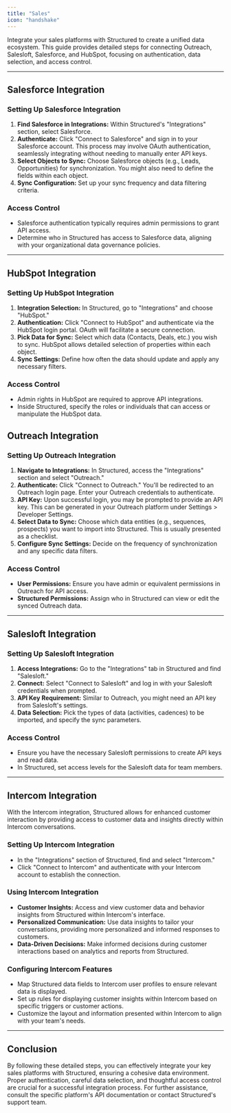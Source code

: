 ```yaml
---
title: "Sales"
icon: "handshake"
---
```


Integrate your sales platforms with Structured to create a unified data ecosystem. This guide provides detailed steps for connecting Outreach, Salesloft, Salesforce, and HubSpot, focusing on authentication, data selection, and access control.

---

## Salesforce Integration

### Setting Up Salesforce Integration

1. **Find Salesforce in Integrations:** Within Structured's "Integrations" section, select Salesforce.
2. **Authenticate:** Click "Connect to Salesforce" and sign in to your Salesforce account. This process may involve OAuth authentication, seamlessly integrating without needing to manually enter API keys.
3. **Select Objects to Sync:** Choose Salesforce objects (e.g., Leads, Opportunities) for synchronization. You might also need to define the fields within each object.
4. **Sync Configuration:** Set up your sync frequency and data filtering criteria.

### Access Control

- Salesforce authentication typically requires admin permissions to grant API access.
- Determine who in Structured has access to Salesforce data, aligning with your organizational data governance policies.

---

## HubSpot Integration

### Setting Up HubSpot Integration

1. **Integration Selection:** In Structured, go to "Integrations" and choose "HubSpot."
2. **Authentication:** Click "Connect to HubSpot" and authenticate via the HubSpot login portal. OAuth will facilitate a secure connection.
3. **Pick Data for Sync:** Select which data (Contacts, Deals, etc.) you wish to sync. HubSpot allows detailed selection of properties within each object.
4. **Sync Settings:** Define how often the data should update and apply any necessary filters.

### Access Control

- Admin rights in HubSpot are required to approve API integrations.
- Inside Structured, specify the roles or individuals that can access or manipulate the HubSpot data.

## Outreach Integration

### Setting Up Outreach Integration

1. **Navigate to Integrations:** In Structured, access the "Integrations" section and select "Outreach."
2. **Authenticate:** Click "Connect to Outreach." You'll be redirected to an Outreach login page. Enter your Outreach credentials to authenticate.
3. **API Key:** Upon successful login, you may be prompted to provide an API key. This can be generated in your Outreach platform under Settings > Developer Settings.
4. **Select Data to Sync:** Choose which data entities (e.g., sequences, prospects) you want to import into Structured. This is usually presented as a checklist.
5. **Configure Sync Settings:** Decide on the frequency of synchronization and any specific data filters.

### Access Control

- **User Permissions:** Ensure you have admin or equivalent permissions in Outreach for API access.
- **Structured Permissions:** Assign who in Structured can view or edit the synced Outreach data.

---

## Salesloft Integration

### Setting Up Salesloft Integration

1. **Access Integrations:** Go to the "Integrations" tab in Structured and find "Salesloft."
2. **Connect:** Select "Connect to Salesloft" and log in with your Salesloft credentials when prompted.
3. **API Key Requirement:** Similar to Outreach, you might need an API key from Salesloft's settings.
4. **Data Selection:** Pick the types of data (activities, cadences) to be imported, and specify the sync parameters.

### Access Control

- Ensure you have the necessary Salesloft permissions to create API keys and read data.
- In Structured, set access levels for the Salesloft data for team members.

---

## Intercom Integration

With the Intercom integration, Structured allows for enhanced customer interaction by providing access to customer data and insights directly within Intercom conversations.

### Setting Up Intercom Integration

- In the "Integrations" section of Structured, find and select "Intercom."
- Click "Connect to Intercom" and authenticate with your Intercom account to establish the connection.

### Using Intercom Integration

- **Customer Insights:** Access and view customer data and behavior insights from Structured within Intercom's interface.
- **Personalized Communication:** Use data insights to tailor your conversations, providing more personalized and informed responses to customers.
- **Data-Driven Decisions:** Make informed decisions during customer interactions based on analytics and reports from Structured.

### Configuring Intercom Features

- Map Structured data fields to Intercom user profiles to ensure relevant data is displayed.
- Set up rules for displaying customer insights within Intercom based on specific triggers or customer actions.
- Customize the layout and information presented within Intercom to align with your team's needs.

---

## Conclusion

By following these detailed steps, you can effectively integrate your key sales platforms with Structured, ensuring a cohesive data environment. Proper authentication, careful data selection, and thoughtful access control are crucial for a successful integration process. For further assistance, consult the specific platform's API documentation or contact Structured's support team.
